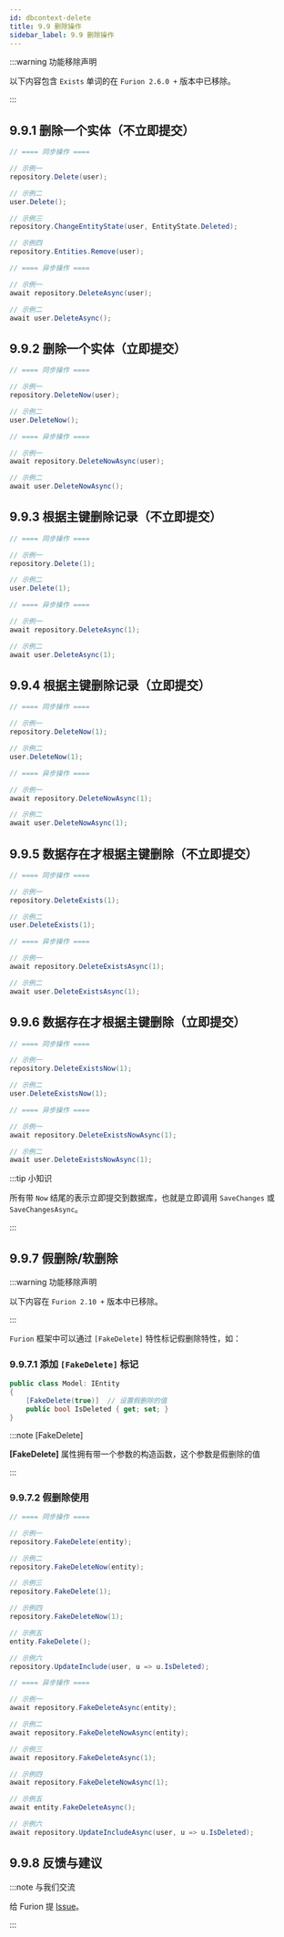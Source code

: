 ```yaml
---
id: dbcontext-delete
title: 9.9 删除操作
sidebar_label: 9.9 删除操作
---
```


:::warning 功能移除声明

以下内容包含 `Exists` 单词的在 `Furion 2.6.0 +` 版本中已移除。

:::

## 9.9.1 删除一个实体（不立即提交）

```cs showLineNumbers
// ==== 同步操作 ====

// 示例一
repository.Delete(user);

// 示例二
user.Delete();

// 示例三
repository.ChangeEntityState(user, EntityState.Deleted);

// 示例四
repository.Entities.Remove(user);

// ==== 异步操作 ====

// 示例一
await repository.DeleteAsync(user);

// 示例二
await user.DeleteAsync();
```

## 9.9.2 删除一个实体（立即提交）

```cs showLineNumbers
// ==== 同步操作 ====

// 示例一
repository.DeleteNow(user);

// 示例二
user.DeleteNow();

// ==== 异步操作 ====

// 示例一
await repository.DeleteNowAsync(user);

// 示例二
await user.DeleteNowAsync();
```

## 9.9.3 根据主键删除记录（不立即提交）

```cs showLineNumbers
// ==== 同步操作 ====

// 示例一
repository.Delete(1);

// 示例二
user.Delete(1);

// ==== 异步操作 ====

// 示例一
await repository.DeleteAsync(1);

// 示例二
await user.DeleteAsync(1);
```

## 9.9.4 根据主键删除记录（立即提交）

```cs showLineNumbers
// ==== 同步操作 ====

// 示例一
repository.DeleteNow(1);

// 示例二
user.DeleteNow(1);

// ==== 异步操作 ====

// 示例一
await repository.DeleteNowAsync(1);

// 示例二
await user.DeleteNowAsync(1);
```

## 9.9.5 数据存在才根据主键删除（不立即提交）

```cs showLineNumbers
// ==== 同步操作 ====

// 示例一
repository.DeleteExists(1);

// 示例二
user.DeleteExists(1);

// ==== 异步操作 ====

// 示例一
await repository.DeleteExistsAsync(1);

// 示例二
await user.DeleteExistsAsync(1);
```

## 9.9.6 数据存在才根据主键删除（立即提交）

```cs showLineNumbers
// ==== 同步操作 ====

// 示例一
repository.DeleteExistsNow(1);

// 示例二
user.DeleteExistsNow(1);

// ==== 异步操作 ====

// 示例一
await repository.DeleteExistsNowAsync(1);

// 示例二
await user.DeleteExistsNowAsync(1);
```

:::tip 小知识

所有带 `Now` 结尾的表示立即提交到数据库，也就是立即调用 `SaveChanges` 或 `SaveChangesAsync`。

:::

## 9.9.7 假删除/软删除

:::warning 功能移除声明

以下内容在 `Furion 2.10 +` 版本中已移除。

:::

`Furion` 框架中可以通过 `[FakeDelete]` 特性标记假删除特性，如：

### 9.9.7.1 添加 `[FakeDelete]` 标记

```cs showLineNumbers  {3}
public class Model: IEntity
{
    [FakeDelete(true)]  // 设置假删除的值
    public bool IsDeleted { get; set; }
}
```

:::note [FakeDelete]

**[FakeDelete]** 属性拥有带一个参数的构造函数，这个参数是假删除的值

:::

### 9.9.7.2 假删除使用

```cs showLineNumbers
// ==== 同步操作 ====

// 示例一
repository.FakeDelete(entity);

// 示例二
repository.FakeDeleteNow(entity);

// 示例三
repository.FakeDelete(1);

// 示例四
repository.FakeDeleteNow(1);

// 示例五
entity.FakeDelete();

// 示例六
repository.UpdateInclude(user, u => u.IsDeleted);

// ==== 异步操作 ====

// 示例一
await repository.FakeDeleteAsync(entity);

// 示例二
await repository.FakeDeleteNowAsync(entity);

// 示例三
await repository.FakeDeleteAsync(1);

// 示例四
await repository.FakeDeleteNowAsync(1);

// 示例五
await entity.FakeDeleteAsync();

// 示例六
await repository.UpdateIncludeAsync(user, u => u.IsDeleted);
```

## 9.9.8 反馈与建议

:::note 与我们交流

给 Furion 提 [Issue](https://gitee.com/dotnetchina/Furion/issues/new?issue)。

:::
